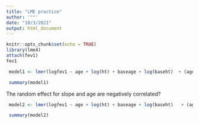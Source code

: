 ```yaml
---
title: "LME practice"
author: '""'
date: "10/3/2021"
output: html_document
---
```


```r
knitr::opts_chunk$set(echo = TRUE)
library(lme4)
attach(fev1) 
fev1
```


```r

 model1 <- lmer(logfev1 ~ age + log(ht) + baseage + log(baseht)  + (age | id),fev1)

 summary(model1)
```

The random effect for slope and age are negatively correlated?


```r
 model2 <- lmer(logfev1 ~ age + log(ht) + baseage + log(baseht)   + (age+ log(ht)  | id),fev1)

 summary(model2)
```

